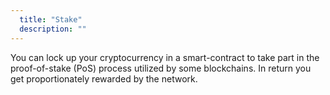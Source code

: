 ```yaml
---
  title: "Stake"
  description: ""
---
```


You can lock up your cryptocurrency in a smart-contract to take part in the proof-of-stake (PoS) process utilized by some blockchains. In return you get proportionately rewarded by the network.
